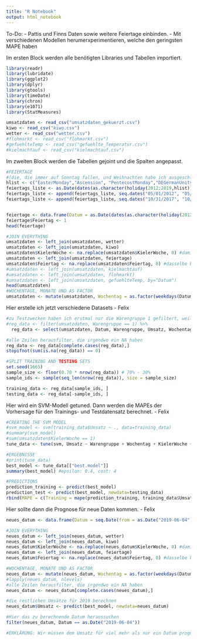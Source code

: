 ```yaml
---
title: "R Notebook"
output: html_notebook
---
```

To-Do:
- Pattis und Finns Daten sowie weitere Feiertage einbinden.
- Mit verschiedenen Modellen herumerxperimentieren, welche den geringsten MAPE haben

Im ersten Block werden alle benötigten Libraries und Tabellen importiert.
```r
library(readr)
library(lubridate)
library(ggplot2)
library(dplyr)
library(gtools)
library(timeDate)
library(chron)
library(e1071)
library(StatMeasures)

umsatzdaten <- read_csv("umsatzdaten_gekuerzt.csv")
kiwo <- read_csv("kiwo.csv")
wetter <- read_csv("wetter.csv")
#flohmarkt <- read_csv("flohmarkt.csv")
#gefuehlteTemp <- read_csv("gefuehlte_Temperatur.csv")
#kielmachtauf <- read_csv("kielmachtauf.csv")
```

Im zweiten Block werden die Tabellen gejoint und die Spalten angepasst.
```r
#FEIERTAGE
#(die, die immer auf Sonntag fallen, und Weihnachten habe ich ausgeschlossen)
hlist <- c("EasterMonday","Ascension", "PentecostMonday","DEGermanUnity", "NewYearsDay", "USGoodFriday")
feiertags_liste <- as.Date(dates(as.character(holiday(2012:2019,hlist)), format="Y-M-D")) # die obenstehenden Feiertage
feiertags_liste <- append(feiertags_liste, seq.dates("05/01/2012", "05/01/2019", by = "year")) # Tag der Arbeit
feiertags_liste <- append(feiertags_liste, seq.dates("10/31/2017", "10/31/2019", by = "year")) # Reformationstag


feiertage <- data.frame(Datum = as.Date(dates(as.character(holiday(2012:2019,hlist)), format="Y-M-D")))
feiertage$Feiertag <- 1
head(feiertage)

#JOIN EVERYTHING
umsatzdaten <- left_join(umsatzdaten, wetter)
umsatzdaten <- left_join(umsatzdaten, kiwo)
umsatzdaten$KielerWoche <- na.replace(umsatzdaten$KielerWoche, 0) #damit 0 und nicht "na" steht, wenn keine KiWo ist
umsatzdaten <- left_join(umsatzdaten, feiertage)
umsatzdaten$Feiertag <- na.replace(umsatzdaten$Feiertag, 0) #dasselbe bei Feiertagen
#umsatzdaten <- left_join(umsatzdaten, kielmachtauf)
#umsatzdaten <- left_join(umsatzdaten, flohmarkt)
#umsatzdaten <- left_join(umsatzdaten, gefuehlteTemp, by="Datum")
head(umsatzdaten)
#WOCHENTAGE, MONATE UND AS FACTOR
umsatzdaten <- mutate(umsatzdaten, Wochentag = as.factor(weekdays(Datum)), Monat = as.factor(month(Datum)), Feiertag = as.factor(Feiertag), KielerWoche = as.factor(KielerWoche))#, Flohmarkt = as.factor(flohmarkt), Kielmachtauf = as.factor(Kielmachtauf))

```

Hier erstelle ich jetzt verschiedene Datasets - Felix
```r
#zu Testzwecken haben ich erstmal nur die Warengruppe 1 gefiltert, weil ich nicht weiß, wie das sonst geht
#reg_data <- filter(umsatzdaten, Warengruppe == 1) %>% 
  reg_data <- select(umsatzdaten, Datum, Warengruppe, Umsatz, Wochentag, KielerWoche, Feiertag, Bewoelkung, Temperatur, Windgeschwindigkeit)

#alle Zeilen herausfilter, die irgendwo ein NA haben
reg_data <- reg_data[complete.cases(reg_data),]
stopifnot(sum(is.na(reg_data)) == 0)

#SPLIT TRAINING AND TESTING SETS
set.seed(1665)
sample_size <- floor(0.70 * nrow(reg_data)) # 70% - 30%
sample_ids <- sample(seq_len(nrow(reg_data)), size = sample_size)

training_data <- reg_data[sample_ids, ]
testing_data <- reg_data[-sample_ids, ]

```

Hier wird ein SVM-Modell getuned. Dann werden die MAPEs der Vorhersage für den Trainings- und Testdatensatz berechnet. - Felix
```r
#CREATING THE SVM MODEL
#svm_model <- svm(training_data$Umsatz ~ ., data=training_data)
#summary(svm_model)
#sum(umsatzdaten$KielerWoche == 1)
tune_data <- tune(svm, Umsatz ~ Warengruppe + Wochentag + KielerWoche + Feiertag +  Bewoelkung + Temperatur + Windgeschwindigkeit, data=training_data, ranges = list(epsilon = seq(0.2, 1, 0.1), cost = 2^(2:3))) 

#ERGEBNISSE
#print(tune_data)
best_model <- tune_data[["best.model"]]
summary(best_model) #epsilon: 0.4, cost: 4

#PREDICTIONS
prediction_training <- predict(best_model)
prediction_test <- predict(best_model, newdata=testing_data)
rbind(MAPE = c(Training = mape(prediction_training, training_data$Umsatz), Test = mape(prediction_test, testing_data$Umsatz)))

```


Hier sollte dann die Prognose für neue Daten kommen. - Felix
```r
neues_datum <- data.frame(Datum = seq.Date(from = as.Date("2019-06-04"), to = as.Date("2019-08-01"), by = "day"))

#JOIN EVERYTHING
neues_datum <- left_join(neues_datum, wetter)
neues_datum <- left_join(neues_datum, kiwo)
neues_datum$KielerWoche <- na.replace(neues_datum$KielerWoche, 0) #damit 0 und nicht "na" steht, wenn keine KiWo ist
neues_datum <- left_join(neues_datum, feiertage)
neues_datum$Feiertag <- na.replace(neues_datum$Feiertag, 0) #dasselbe bei Feiertagen

#WOCHENTAGE, MONATE UND AS FACTOR
neues_datum <- mutate(neues_datum, Wochentag = as.factor(weekdays(Datum)), Monat = as.factor(month(Datum)), Feiertag = as.factor(Feiertag), KielerWoche = as.factor(KielerWoche))
#lapply(neues_datum, nlevels)
#alle Zeilen herausfilter, die irgendwo ein NA haben
neues_datum <- neues_datum[complete.cases(neues_datum),]

#die restlichen Umsätze für 2019 berechnen
neues_datum$Umsatz <- predict(best_model, newdata=neues_datum)

#Hier das zu berechnende Datum heraussuchen
filter(neues_datum, Datum == as.Date("2019-06-04"))

#ERKLÄRUNG: Wir müssen dem Umsatz für viel mehr als nur ein Datum prognostizieren, damit von allen Faktorvariablen auch mindestens zwei Ausprägungen vorhanden sind (also Kieler Woche und Feiertage müssen enthalten sein)

```

